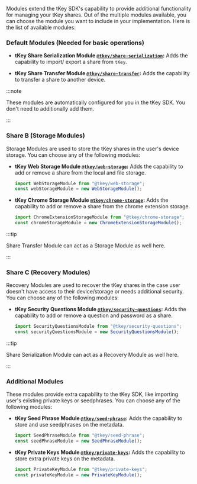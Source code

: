 Modules extend the tKey SDK's capability to provide additional functionality for managing your tKey shares. Out of the multiple modules available, you
can choose the module you want to include in your implementation. Here is the list of available modules:

### Default Modules (Needed for basic operations)

- **tKey Share Serialization Module [`@tkey/share-serialization`](/sdk/tkey/modules/share-serialization):** Adds the capability to import/ export a
  share from `tKey`.

- **tKey Share Transfer Module [`@tkey/share-transfer`](/sdk/tkey/modules/share-transfer):** Adds the capability to transfer a share to another
  device.

:::note

These modules are automatically configured for you in the tKey SDK. You don't need to additionally add them.

:::

### Share B (Storage Modules)

Storage Modules are used to store the tKey shares in the user's device storage. You can choose any of the following modules:

- **tKey Web Storage Module [`@tkey/web-storage`](/sdk/tkey/modules/web-storage):** Adds the capability to add or remove a share from the local and
  file storage.

  ```ts
  import WebStorageModule from "@tkey/web-storage";
  const webStorageModule = new WebStorageModule();
  ```

- **tKey Chrome Storage Module [`@tkey/chrome-storage`](/sdk/tkey/modules/chrome-storage):** Adds the capability to add or remove a share from the
  chrome extension storage.

  ```ts
  import ChromeExtensionStorageModule from "@tkey/chrome-storage";
  const chromeStorageModule = new ChromeExtensionStorageModule();
  ```

:::tip

Share Transfer Module can act as a Storage Module as well here.

:::

### Share C (Recovery Modules)

Recovery Modules are used to recover the tKey shares in the case user doesn't have access to their device/storage or needs additional security. You
can choose any of the following modules:

- **tKey Security Questions Module [`@tkey/security-questions`](/sdk/tkey/modules/security-questions):** Adds the capability to add or remove a
  question and password as a share.

  ```ts
  import SecurityQuestionsModule from "@tkey/security-questions";
  const securityQuestionsModule = new SecurityQuestionsModule();
  ```

:::tip

Share Serialization Module can act as a Recovery Module as well here.

:::

### Additional Modules

These modules provide extra capability to the tKey SDK, like importing user's existing private keys or seedphrases. You can choose any of the
following modules:

- **tKey Seed Phrase Module [`@tkey/seed-phrase`](/sdk/tkey/modules/seed-phrase):** Adds the capability to store and use seedphrases on the metadata.

  ```ts
  import SeedPhraseModule from "@tkey/seed-phrase";
  const seedPhraseModule = new SeedPhraseModule();
  ```

- **tKey Private Keys Module [`@tkey/private-keys`](/sdk/tkey/modules/private-keys):** Adds the capability to store extra private keys on the
  metadata.

  ```ts
  import PrivateKeyModule from "@tkey/private-keys";
  const privateKeyModule = new PrivateKeyModule();
  ```
